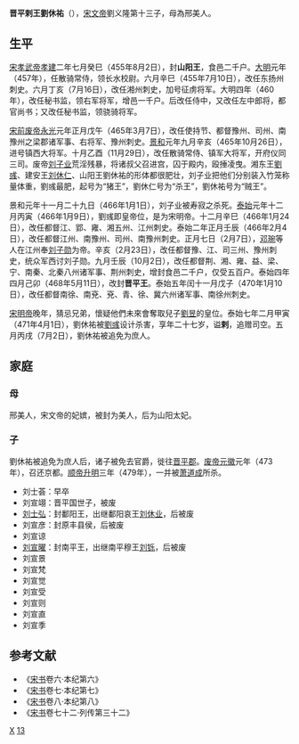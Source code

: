 '''晋平剌王劉休祐'''（{{bd|445年||471年|4月1日|catIdx=L}}），[[宋文帝|宋文帝]]劉义隆第十三子，母為邢美人。
==生平==
[[宋孝武帝|宋孝武帝]][[孝建|孝建]]二年七月癸巳（455年8月2日），封'''山阳王'''，食邑二千户。[[大明_(刘骏)|大明]]元年（457年），任散骑常侍，领长水校尉。六月辛巳（455年7月10日），改任东扬州刺史。六月丁亥（7月16日），改任湘州刺史，加号征虏将军。大明四年（460年），改任秘书监，领右军将军，增邑一千户。后改任侍中，又改任左中郎将，都官尚书；又改任秘书监，领骁骑将军。

[[宋前废帝|宋前废帝]][[永光_(南朝宋前废帝)|永光]]元年正月戊午（465年3月7日），改任使持节、都督豫州、司州、南豫州之梁郡诸军事、右将军、豫州刺史。[[景和|景和]]元年九月辛亥（465年10月26日），进号镇西大将军。十月乙酉（11月29日），改任散骑常侍、镇军大将军，开府仪同三司。废帝[[刘子业|刘子业]]荒淫残暴，将诸叔父召进宫，囚于殿内，殴捶凌曳。湘东王[[劉彧|劉彧]]、建安王[[刘休仁|刘休仁]]、山阳王劉休祐的形体都很肥壮，刘子业把他们分别装入竹笼称量体重，劉彧最肥，起号为“猪王”，劉休仁号为“杀王”，劉休祐号为“贼王”。

景和元年十一月二十九日（466年1月1日），刘子业被寿寂之杀死。[[泰始_(南朝宋明帝)|泰始]]元年十二月丙寅（466年1月9日），劉彧即皇帝位，是为宋明帝。十二月辛巳（466年1月24日），改任都督江、郢、雍、湘五州、江州刺史。泰始二年正月壬辰（466年2月4日），改任都督江州、南豫州、司州、南豫州刺史。正月七日（2月7日），[[邓琬|邓琬]]等人在江州奉[[刘子勋|刘子勋]]为帝。辛亥（2月23日），改任都督豫、江、司三州、豫州刺史，统众军西讨刘子勋。九月壬辰（10月2日），改任都督荆、湘、雍、益、梁、宁、南秦、北秦八州诸军事、荆州刺史，增封食邑二千户，仅受五百户。泰始四年四月己卯（468年5月11日），改封'''晋平王'''。泰始五年闰十一月戊子（470年1月10日），改任都督南徐、南兗、兗、青、徐、冀六州诸军事、南徐州刺史。

[[宋明帝|宋明帝]]晚年，猜忌兄弟，懷疑他們未來會奪取兒子[[劉昱|劉昱]]的皇位。泰始七年二月甲寅（471年4月1日），劉休祐被[[劉彧|劉彧]]设计杀害，享年二十七岁，谥'''剌'''，追赠司空。五月丙戌（7月2日），劉休祐被追免为庶人。

==家庭==
===母===
邢美人，宋文帝的妃嫔，被封为美人，后为山阳太妃。
===子===
劉休祐被追免为庶人后，诸子被免去官爵，徙往[[晋平郡|晋平郡]]。[[刘昱|废帝]][[元徽_(南朝宋)|元徽]]元年（473年），召还京都。[[宋顺帝|顺帝]][[升明|升明]]三年（479年），一并被[[萧道成|萧道成]]所杀。
*刘士荟：早卒
*刘宣翊：晋平国世子，被废
*[[刘士弘|刘士弘]]：封鄱阳王，出继鄱阳哀王[[刘休业|刘休业]]，后被废
*刘宣彦：封原丰县侯，后被废
*刘宣谅
*[[刘宣曜|刘宣曜]]：封南平王，出继南平穆王[[刘铄|刘铄]]，后被废
*刘宣景
*刘宣梵
*刘宣觉
*刘宣受
*刘宣则
*刘宣直
*刘宣季

==参考文献 ==
*《[[宋书|宋书]]卷六·本纪第六》
*《[[宋书|宋书]]卷七·本纪第七》
*《[[宋书|宋书]]卷八·本纪第八》
*《[[宋书|宋书]]卷七十二·列传第三十二》

[[Category:刘姓|X]]
[[Category:宋文帝皇子|13]]